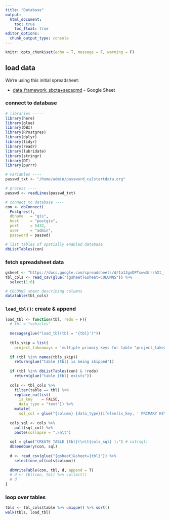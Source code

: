 ```yaml
---
title: "Database"
output:
  html_document:
    toc: true
    toc_float: true
editor_options: 
  chunk_output_type: console
---
```


```r
knitr::opts_chunk$set(echo = T, message = F, warning = F)
```

## load data

We're using this initial spreadsheet:

- [data_framework_sbcta+sacaqmd](https://docs.google.com/spreadsheets/d/1a1JgnDPTsww3rrrhXt_-ipWJOqKqw_gv60Wx1fQeksI/edit?usp=sharing) - Google Sheet

### connect to database

```r
# libraries -----
library(here)
library(glue)
library(DBI)
library(RPostgres)
library(dplyr)
library(tidyr)
library(readr)
library(lubridate)
library(stringr)
library(DT)
library(purrr)

# variables ----
passwd_txt <- "/home/admin/password_calstartdata.org"

# process ----
passwd <- readLines(passwd_txt)

# connect to database ----
con <- dbConnect(
  Postgres(),
  dbname   = "gis",
  host     = "postgis",
  port     = 5432,
  user     = "admin",
  password = passwd)

# list tables of spatially enabled database
dbListTables(con)
```

### fetch spreadsheet data

```r
gsheet <- "https://docs.google.com/spreadsheets/d/1a1JgnDPTsww3rrrhXt_-ipWJOqKqw_gv60Wx1fQeksI/gviz/tq?tqx=out:csv"
tbl_cols <- read_csv(glue("{gsheet}&sheet=COLUMNS")) %>% 
  select(1:6)

# COLUMNS sheet describing columns
datatable(tbl_cols)
```

### `load_tbl()`: create & append

```r
load_tbl <- function(tbl, redo = F){
  # tbl = "vehicles"
  
  message(glue("load_tbl(tbl = '{tbl}')"))
  
  tbls_skip = list(
    project_takeaways = 'multiple primary keys for table "project_takeaways" are not allowed')
  
  if (tbl %in% names(tbls_skip))
    return(glue("table {tbl} is being skipped"))
  
  if (tbl %in% dbListTables(con) & !redo)
    return(glue("table {tbl} exists"))
  
  cols <- tbl_cols %>% 
    filter(table == tbl) %>% 
    replace_na(list(
      is_key    = FALSE,
      data_type = "text")) %>% 
    mutate(
      sql_col = glue("{column} {data_type}{ifelse(is_key, ' PRIMARY KEY', '')}"))
  
  cols_sql <- cols %>% 
    pull(sql_col) %>% 
    paste(collapse = ",\n\t")
  
  sql = glue("CREATE TABLE {tbl}(\n\t{cols_sql} );") # cat(sql)
  dbSendQuery(con, sql)
  
  d <- read_csv(glue("{gsheet}&sheet={tbl}")) %>% 
    select(one_of(cols$column))
  
  dbWriteTable(con, tbl, d, append = T)
  # d <- tbl(con, tbl) %>% collect()
  # d
}
```


### loop over tables

```r
tbls <- tbl_cols$table %>% unique() %>% sort()
walk(tbls, load_tbl)
```

